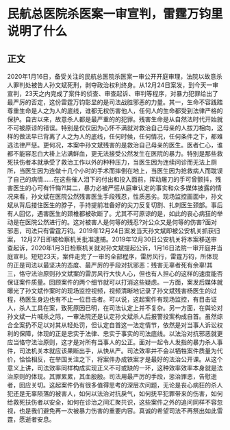 # 民航总医院杀医案一审宣判，雷霆万钧里说明了什么
## 正文
2020年1月16日，备受关注的民航总医院杀医案一审公开开庭审理，法院以故意杀人罪判处被告人孙文斌死刑，剥夺政治权利终身。从12月24日案发，到今天一审宣判，23天之内完成了案件的侦查、审查起诉、审判等程序，对暴力犯罪给出了最严厉的否定，这份雷霆万钧彰显的是司法战胜邪恶的力量。其一，生命不容践踏尊重生命是人之为人的底线，谁都无权伤害他人，任何人的生命都受到法律严格的保护。自古以来，故意杀人都是最严重的的犯罪。残害生命是从自然法时代开始就不可被原谅的错误。特别是仅仅因为心怀不满就对救治自己母亲的人拔刀相向，这样的做法早已背离了人之为人的底线，任何时候，任何情况，任何条件之下，都难逃法律严惩。更何况，本案中孙文斌残害的是救治自己母亲的医生。医者仁心，谁都不能容忍白大褂上沾满鲜血，更无法接受公然发生在医院的暴力。特别是那些救死扶伤者本就承受了救治工作以外的种种压力，当医生因为连续问诊而无法上厕所，当医生因为连做十几个小时的手术而摔倒在地上，当医生因为抢救病人而耽误了自己的病情……在这些催人泪下的付出和投入面前，挥动屠刀的手可曾颤抖，残害医生的心可有忏悔?!其二，暴力必被严惩从庭审认定的事实和众多媒体披露的情况来看，孙文斌在医院公然残害医生手段残忍，性质恶劣。现场监控画面中，孙文斌从背后搂住医生的脖子，手持提前准备好的尖刀反复切割、扎刺医生颈部。事后有人回忆，遇害医生的颈椎都被砍断了。尤其不可原谅的是，如此的丧心病狂的举动是在医院公然进行的。这对被害人是何等的残忍?对公众又是何等的伤害?面对邪恶，司法只有雷霆万钧。2019年12月24日案发当天孙文斌即被公安机关抓获归案， 12月27日即被检察机关批准逮捕。2019年12月30日公安机关将本案移送审查起诉，2020年1月3日检察机关就对孙文斌提起公诉，1月16日法院一审开庭并当庭宣判。短短23天，案件走完了一审的全部程序，雷厉风行，雷霆万钧，所体现的正是司法以最坚决的态度、最严厉的手段对抗邪恶：残害无辜者死有余辜!其三，恪守法治原则孙文斌案的雷厉风行大快人心，但也有人担心的这样的速度能否保证案件质量。回顾案件的两个细节就可以打消这些疑虑。一方面，案发后媒体就曝光了孙文斌作案时的现场监控视频，视频清晰地记录了孙文斌残害杨医生的过程，杨医生身边也有不止一位目击者。可以说，这起案件有现场监控，有目击证人，杀人工具在案，致死原因已明，在司法认定上并不复杂。另一方面，在舆论对孙文斌一片喊杀之际，一审法院还是认定孙文斌杀人后报警投案构成自首。虽然综合全案扔不足以对其从轻处罚，但认定自首这一法定情节，依然是对当事人诉讼权利的保障，体现的正是忠实于法律、忠实于事实的司法底线。以法治对抗邪恶就更应当恪守法治原则，这才是对所有当事人的公正。面对一起令人发指的暴力杀人事件，司法机关本就应该果断出手，从快从严。司法效率并不会以牺牲案件质量为代价，恰恰相反，在举国关注之下，将案件办成铁案才是最好的法治公开课。从这个意义上讲，司法效率同样构成实现正义不可或缺的一环，这种效率效率本身就是法治原则的体现。其罪累累，其血殷殷。司法用最严厉的手段，惩治罪恶，告慰逝者，回应关切。这起案件仍有很多值得思考的深层次问题，无论是丧心病狂的杀人犯还是无辜陨落的被害人，如何以法治对抗戾气，如何抚平犯罪带来的伤害，如何给救死扶伤者以安全，如何在诊治之间汇聚共识，这些案件之外的追问同样不容忽视，也是我们避免再一次被暴力伤害的重要内容。真诚的希望司法不再祭出如此雷霆，愿逝者安息。